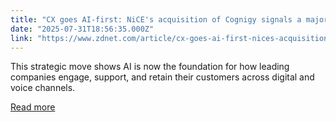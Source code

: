 ```yaml
---
title: "CX goes AI-first: NiCE's acquisition of Cognigy signals a major customer service inflection point"
date: "2025-07-31T18:56:35.000Z"
link: "https://www.zdnet.com/article/cx-goes-ai-first-nices-acquisition-of-cognigy-signals-a-major-customer-service-inflection-point/"
---
```


This strategic move shows AI is now the foundation for how leading companies engage, support, and retain their customers across digital and voice channels.

[Read more](https://www.zdnet.com/article/cx-goes-ai-first-nices-acquisition-of-cognigy-signals-a-major-customer-service-inflection-point/)

